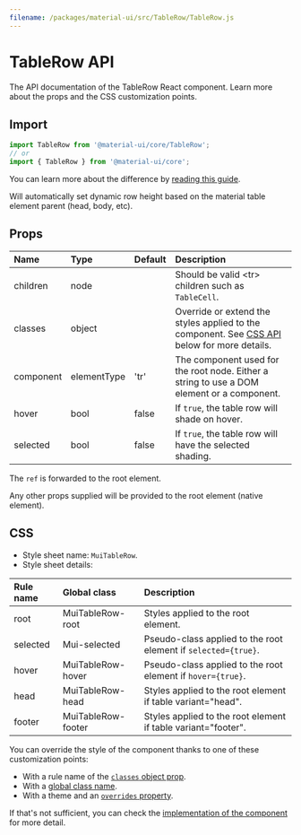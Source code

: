 ```yaml
---
filename: /packages/material-ui/src/TableRow/TableRow.js
---
```



<!--- This documentation is automatically generated, do not try to edit it. -->

# TableRow API

<p className="description">The API documentation of the TableRow React component. Learn more about the props and the CSS customization points.</p>

## Import

```js
import TableRow from '@material-ui/core/TableRow';
// or
import { TableRow } from '@material-ui/core';
```

You can learn more about the difference by [reading this guide](/guides/minimizing-bundle-size/).

Will automatically set dynamic row height
based on the material table element parent (head, body, etc).

## Props

| Name | Type | Default | Description |
|:-----|:-----|:--------|:------------|
| <span className="prop-name">children</span> | <span className="prop-type">node</span> |  | Should be valid &lt;tr> children such as `TableCell`. |
| <span className="prop-name">classes</span> | <span className="prop-type">object</span> |  | Override or extend the styles applied to the component. See [CSS API](#css) below for more details. |
| <span className="prop-name">component</span> | <span className="prop-type">elementType</span> | <span className="prop-default">'tr'</span> | The component used for the root node. Either a string to use a DOM element or a component. |
| <span className="prop-name">hover</span> | <span className="prop-type">bool</span> | <span className="prop-default">false</span> | If `true`, the table row will shade on hover. |
| <span className="prop-name">selected</span> | <span className="prop-type">bool</span> | <span className="prop-default">false</span> | If `true`, the table row will have the selected shading. |

The `ref` is forwarded to the root element.

Any other props supplied will be provided to the root element (native element).

## CSS

- Style sheet name: `MuiTableRow`.
- Style sheet details:

| Rule name | Global class | Description |
|:-----|:-------------|:------------|
| <span className="prop-name">root</span> | <span className="prop-name">MuiTableRow-root</span> | Styles applied to the root element.
| <span className="prop-name">selected</span> | <span className="prop-name">Mui-selected</span> | Pseudo-class applied to the root element if `selected={true}`.
| <span className="prop-name">hover</span> | <span className="prop-name">MuiTableRow-hover</span> | Pseudo-class applied to the root element if `hover={true}`.
| <span className="prop-name">head</span> | <span className="prop-name">MuiTableRow-head</span> | Styles applied to the root element if table variant="head".
| <span className="prop-name">footer</span> | <span className="prop-name">MuiTableRow-footer</span> | Styles applied to the root element if table variant="footer".

You can override the style of the component thanks to one of these customization points:

- With a rule name of the [`classes` object prop](/customization/components/#overriding-styles-with-classes).
- With a [global class name](/customization/components/#overriding-styles-with-global-class-names).
- With a theme and an [`overrides` property](/customization/globals/#css).

If that's not sufficient, you can check the [implementation of the component](https://github.com/mui-org/material-ui/blob/master/packages/material-ui/src/TableRow/TableRow.js) for more detail.

